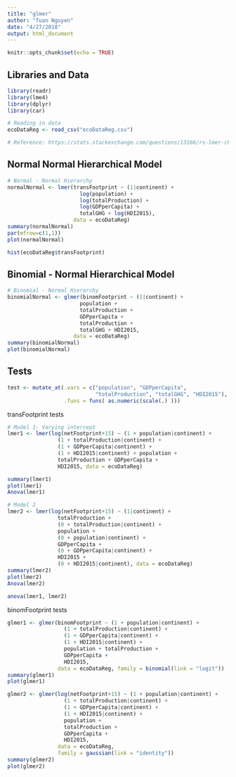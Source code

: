```yaml
---
title: "glmer"
author: "Tuan Nguyen"
date: "4/27/2018"
output: html_document
---
```


```r
knitr::opts_chunk$set(echo = TRUE)
```

## Libraries and Data
```r
library(readr)
library(lme4)
library(dplyr)
library(car)

# Reading in data
ecoDataReg <- read_csv("ecoDataReg.csv")

# Reference: https://stats.stackexchange.com/questions/13166/rs-lmer-cheat-sheet
```

## Normal Normal Hierarchical Model
```r
# Normal - Normal Hierarchy
normalNormal <- lmer(transFootprint ~ (1|continent) + 
                       log(population) + 
                       log(totalProduction) +
                       log(GDPperCapita) + 
                       totalGHG + log(HDI2015), 
                     data = ecoDataReg)
summary(normalNormal)
par(mfrow=c(1,1))
plot(normalNormal)

hist(ecoDataReg$transFootprint)
```

## Binomial - Normal Hierarchical Model
```r
# Binomial - Normal Hierarchy
binomialNormal <- glmer(binomFootprint ~ (1|continent) + 
                       population + 
                       totalProduction +
                       GDPperCapita + 
                       totalProduction + 
                       totalGHG + HDI2015, 
                     data = ecoDataReg)
summary(binomialNormal)
plot(binomialNormal)
```


## Tests
```r
test <- mutate_at(.vars = c("population", "GDPperCapita", 
                            "totalProduction", "totalGHG", "HDI2015"), 
                  .funs = funs( as.numeric(scale(.) )))
```

transFootprint tests
```r
# Model 1- Varying intercept
lmer1 <- lmer(log(netFootprint+15) ~ (1 + population|continent) + 
                (1 + totalProduction|continent) + 
                (1 + GDPperCapita|continent) + 
                (1 + HDI2015|continent) + population + 
                totalProduction + GDPperCapita + 
                HDI2015, data = ecoDataReg)

summary(lmer1)
plot(lmer1)
Anova(lmer1)

# Model 2
lmer2 <- lmer(log(netFootprint+15) ~ (1|continent) + 
                totalProduction + 
                (0 + totalProduction|continent) + 
                population + 
                (0 + population|continent) + 
                GDPperCapita + 
                (0 + GDPperCapita|continent) + 
                HDI2015 + 
                (0 + HDI2015|continent), data = ecoDataReg)
summary(lmer2)
plot(lmer2)
Anova(lmer2)

anova(lmer1, lmer2)
```

binomFootprint tests
```r
glmer1 <- glmer(binomFootprint ~ (1 + population|continent) + 
                  (1 + totalProduction|continent) + 
                  (1 + GDPperCapita|continent) + 
                  (1 + HDI2015|continent) + 
                  population + totalProduction + 
                  GDPperCapita + 
                  HDI2015, 
                data = ecoDataReg, family = binomial(link = "logit"))  
summary(glmer1)
plot(glmer1)

glmer2 <- glmer(log(netFootprint+15) ~ (1 + population|continent) + 
                  (1 + totalProduction|continent) + 
                  (1 + GDPperCapita|continent) + 
                  (1 + HDI2015|continent) + 
                  population + 
                  totalProduction + 
                  GDPperCapita + 
                  HDI2015, 
                data = ecoDataReg, 
                family = gaussian(link = "identity"))  
summary(glmer2)
plot(glmer2)

```

